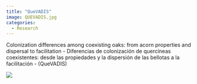 ```yaml
---
title: "QueVADIS"
image: QUEVADIS.jpg
categories:
  - Research
---
```


Colonization differences among coexisting oaks: from acorn properties
and dispersal to facilitation - Diferencias de colonización de quercíneas coexistentes: desde las propiedades y la dispersión de las bellotas a la facilitación - (QueVADIS)

![](QUEVADIS.jpg)
